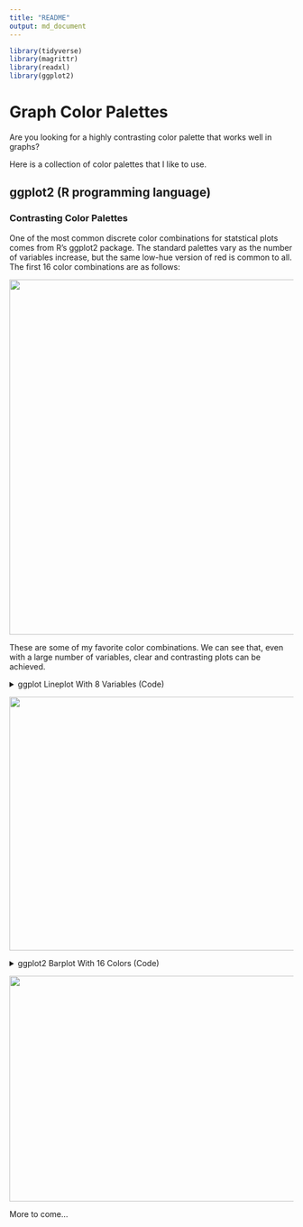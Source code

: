 ---
title: "README"
output: md_document
---

```{r include=FALSE}
library(tidyverse)
library(magrittr)
library(readxl)
library(ggplot2)
```

# Graph Color Palettes

Are you looking for a highly contrasting color palette that works well in graphs?

Here is a collection of color palettes that I like to use.

## ggplot2 (R programming language)

### Contrasting Color Palettes

One of the most common discrete color combinations for statstical plots comes from R's ggplot2 package. The standard palettes vary as the number of variables increase, but the same low-hue version of red is common to all. The first 16 color combinations are as follows:

<img src="GGPlot Color Palettes - R 16 Base 1.png" width=650 height=630/>

These are some of my favorite color combinations. We can see that, even with a large number of variables, clear and contrasting plots can be achieved.


<details>
  <summary>ggplot Lineplot With 8 Variables (Code) </summary>
  
```{r echo=TRUE, message=FALSE}
library(tidyverse)
library(magrittr)
library(ggplot2)

time_steps <- 50
num_vars <- 8
line_data <- tibble(time=rep(1:time_steps, num_vars),
                    count=runif(time_steps*num_vars,1,7) + rep(runif(num_vars,1,200), each=time_steps),
                    var_n=rep(LETTERS[1:num_vars], each=time_steps))
line_data %<>% group_by(var_n) %>%
  mutate(count = count + (time^(1.03))*runif(1,-1,1)*50/time_steps) %>%
  ungroup() %>%
  mutate(count = count + 5*sin(time/5) + time^(1.03)/10)

a <- ggplot(line_data, aes(x=time, y=count, color=var_n)) +
  geom_line(size=0.7) +
  labs(title="ggplot2 Lineplot With 8 Variables",
       color="Variable") +
  theme(axis.title.x = element_blank(),
        axis.text.x = element_blank(),
        axis.title.y = element_blank(),
        axis.text.y = element_blank(),
        axis.ticks.x = element_blank(),
        axis.ticks.y = element_blank())
ggsave(a, filename="ggplotLine16.png", width=5, height=3)
```
</details>


<img src="ggplotLine16.png" width=750 height=450/>

<details>
  <summary>ggplot2 Barplot With 16 Colors (Code) </summary>

```{r echo=TRUE, message=FALSE}
library(tidyverse)
library(magrittr)
library(ggplot2)

bar_data <- tibble(item=LETTERS[1:16], count=floor(runif(16,2,6)))
bar_data$item <- factor(bar_data$item,levels = LETTERS[1:16])

a <- ggplot(bar_data, aes(x=item, y=count, fill=item)) +
  geom_bar(stat="identity") +
  labs(title="ggplot2 Barplot With 16 Colors") +
  theme(axis.title.x = element_blank(),
        axis.text.x = element_text(size=12),
        axis.title.y = element_blank(),
        axis.text.y = element_blank(),
        legend.position = "none",
        axis.ticks.y = element_blank())
ggsave(a, filename="ggplotStandard16.png", width=5, height=3)
```
</details>

<img src="ggplotStandard16.png" width=700 height=400/>


More to come...